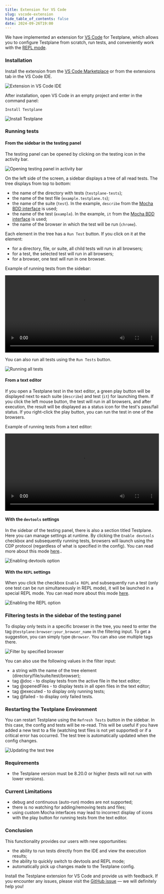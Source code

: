```yaml
---
title: Extension for VS Code
slug: vscode-extension
hide_table_of_contents: false
date: 2024-09-26T19:00
---
```



We have implemented an extension for [VS Code][vscode] for Testplane, which allows you to configure Testplane from scratch, run tests, and conveniently work with the <a href="/ru/docs/v8/command-line/#testplane-repl">REPL mode</a>.

<!-- truncate -->

### Installation

Install the extension from the [VS Code Marketplace][vscode-testplane-marketplace] or from the extensions tab in the VS Code IDE.

![Extension in VS Code IDE](/img/blog/vscode-extension/testplane-in-extensions-panel.png)

After installation, open VS Code in an empty project and enter in the command panel:

```
Install Testplane
```

![Install Testplane](/img/blog/vscode-extension/testplane-install.png)

### Running tests

#### From the sidebar in the testing panel

The testing panel can be opened by clicking on the testing icon in the activity bar.

![Opening testing panel in activity bar](/img/blog/vscode-extension/testing-sidebar.png)

On the left side of the screen, a sidebar displays a tree of all read tests. The tree displays from top to bottom:

-   the name of the directory with tests (`testplane-tests`);
-   the name of the test file (`example.testplane.ts`);
-   the name of the suite (`test`). In the example, `describe` from the [Mocha BDD interface][mocha-bdd-interface] is used;
-   the name of the test (`example`). In the example, `it` from the [Mocha BDD interface][mocha-bdd-interface] is used;
-   the name of the browser in which the test will be run (`chrome`).

Each element in the tree has a `Run Test` button. If you click on it at the element:

-   for a directory, file, or suite, all child tests will run in all browsers;
-   for a test, the selected test will run in all browsers;
-   for a browser, one test will run in one browser.

Example of running tests from the sidebar:

<video src={runTestsFromSidebarVideoUrl} width="100%" controls="controls">
    The video tag is not supported by your browser.
    <a href="video/blog/vscode-extension/run-tests-from-sidebar.mp4">Download the video</a>.
</video>

You can also run all tests using the `Run Tests` button.

![Running all tests](/img/blog/vscode-extension/run-all-tests-from-sidebar.png)

#### From a text editor

If you open a Testplane test in the text editor, a green play button will be displayed next to each suite (`describe`) and test (`it`) for launching them. If you click the left mouse button, the test will run in all browsers, and after execution, the result will be displayed as a status icon for the test's pass/fail status.
If you right-click the play button, you can run the test in one of the browsers.

Example of running tests from a text editor:

<video src={runTestsFromEditorVideoUrl} width="100%" controls="controls">
    The video tag is not supported by your browser.
    <a href="video/blog/vscode-extension/run-tests-from-editor.mp4">Download the video</a>.
</video>

#### With the `devtools` settings

In the sidebar of the testing panel, there is also a section titled Testplane. Here you can manage settings at runtime. By clicking the `Enable devtools` checkbox and subsequently running tests, browsers will launch using the CDP protocol (regardless of what is specified in the config). You can read more about this mode <a href="/en/docs/v8/guides/how-to-use-cdp/">here</a>..

![Enabling devtools option](/img/blog/vscode-extension/enable-devtools.png)

#### With the `REPL` settings

When you click the checkbox `Enable REPL` and subsequently run a test (only one test can be run simultaneously in REPL mode), it will be launched in a special REPL mode. You can read more about this mode <a href="/ru/docs/v8/command-line/#testplane-repl">here</a>.

![Enabling the REPL option](/img/blog/vscode-extension/enable-repl.png)

### Filtering tests in the sidebar of the testing panel

To display only tests in a specific browser in the tree, you need to enter the tag `@testplane:browser:your_browser_name` in the filtering input. To get a suggestion, you can simply type `@browser`. You can also use multiple tags there.

![Filter by specified browser](/img/blog/vscode-extension/filter_sidebar_by_browser.png)

You can also use the following values in the filter input:

-   a string with the name of the tree element (directory/file/suite/test/browser);
-   tag @doc - to display tests from the active file in the text editor;
-   tag @openedFiles - to display tests in all open files in the text editor;
-   tag @executed - to display only running tests;
-   tag @failed - to display only failed tests.

### Restarting the Testplane Environment

You can restart Testplane using the `Refresh Tests` button in the sidebar. In this case, the config and tests will be re-read. This will be useful if you have added a new test to a file (watching test files is not yet supported) or if a critical error has occurred. The test tree is automatically updated when the config changes.

![Updating the test tree](/img/blog/vscode-extension/refresh-tests.png)

### Requirements

-   the Testplane version must be 8.20.0 or higher (tests will not run with lower versions).

### Current Limitations

-   debug and continuous (auto-run) modes are not supported;
-   there is no watching for adding/removing tests and files;
-   using custom Mocha interfaces may lead to incorrect display of icons with the play button for running tests from the text editor.

### Conclusion

This functionality provides our users with new opportunities:

-   the ability to run tests directly from the IDE and view the execution results;
-   the ability to quickly switch to devtools and REPL mode;
-   automatically pick up changes made to the Testplane config.

Install the Testplane extension for VS Code and provide us with feedback. If you encounter any issues, please visit the [GitHub issue](https://github.com/gemini-testing/testplane/issues) — we will definitely help you!

[vscode]: https://code.visualstudio.com/
[vscode-testplane-marketplace]: https://marketplace.visualstudio.com/items?itemName=gemini-testing.vscode-testplane
[mocha-bdd-interface]: https://mochajs.org/#bdd
